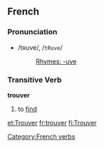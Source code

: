 == French ==
===Pronunciation===
*/tʀuve/, /<tt>tRuve</tt>/
*:[[Rhymes:French:-uve|Rhymes: -uve]]

===Transitive Verb===
[[Category:French verbs]]
'''trouver'''

# to [[find]]
{{fr-conj-er|trouv|avoir}}

[[et:Trouver]]
[[fr:trouver]]
[[fi:Trouver]]